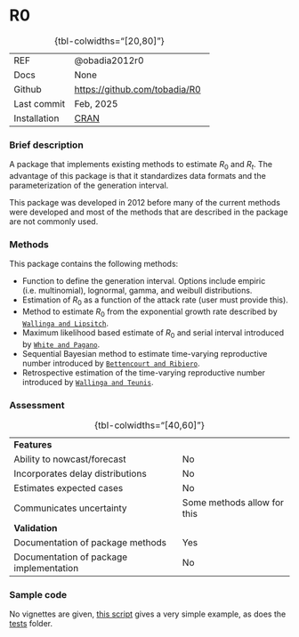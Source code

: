 # R0 { .unnumbered}

| | 
|:---|:--------|
| REF| @obadia2012r0 |
| Docs| None |
| Github| [https://github.com/tobadia/R0](https://github.com/tobadia/R0) |
| Last commit| Feb, 2025 |
| Installation | [CRAN](https://cran.r-project.org/web/packages/R0/index.html)|
: {tbl-colwidths="[20,80]"}

### Brief description

A package that implements existing methods to estimate $R_0$ and $R_t$. The advantage of this package is that it standardizes data formats and the parameterization of the generation interval.

This package was developed in 2012 before many of the current methods were developed and most of the methods that are described in the package are not commonly used.


### Methods

This package contains the following methods:

- Function to define the generation interval. Options include empiric (i.e. multinomial), lognormal, gamma, and weibull distributions.
- Estimation of $R_0$ as a function of the attack rate (user must provide this).
- Method to estimate $R_0$ from the exponential growth rate described by [`Wallinga and Lipsitch`](https://pubmed.ncbi.nlm.nih.gov/17476782/).
- Maximum likelihood based estimate of $R_0$ and serial interval introduced by [`White and Pagano`](https://pubmed.ncbi.nlm.nih.gov/18058829/).
- Sequential Bayesian method to estimate time-varying reproductive number introduced by [`Bettencourt and Ribiero`](https://pubmed.ncbi.nlm.nih.gov/18478118/).
- Retrospective estimation of the time-varying reproductive number introduced by [`Wallinga and Teunis`](https://pubmed.ncbi.nlm.nih.gov/15353409/).

### Assessment

| | 
|:---|:--------|
|<strong>Features</strong>||
| Ability to nowcast/forecast| No |
| Incorporates delay distributions| No |
| Estimates expected cases| No |
| Communicates uncertainty| Some methods allow for this |
|<strong>Validation</strong>||
| Documentation of package methods| Yes|
| Documentation of package implementation| No |
: {tbl-colwidths="[40,60]"}

### Sample code

No vignettes are given, [this script](https://github.com/tobadia/R0/blob/master/demo/epid.demo.R) gives a very simple example, as does the [tests](https://github.com/tobadia/R0/tree/master/tests) folder.


